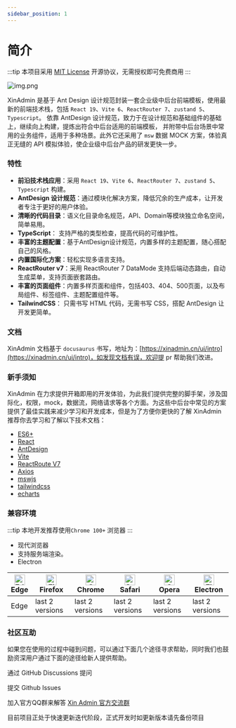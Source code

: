 ```yaml
---
sidebar_position: 1
---
```


# 简介

:::tip
本项目采用 [MIT License](https://github.com/xin-admin/xin-admin/blob/master/LICENSE) 开源协议，无需授权即可免费商用
:::

![img.png](img/img.png)

XinAdmin 是基于 Ant Design 设计规范封装一套企业级中后台前端模板，使用最新的前端技术栈，包括 `React 19`、`Vite 6`、`ReactRouter 7`、`zustand 5`、`  Typescript`。
依靠 AntDesign 设计规范，致力于在设计规范和基础组件的基础上，继续向上构建，提炼出符合中后台适用的前端模板，
并附带中后台场景中常用的业务组件，适用于多种场景。此外它还采用了 `msw` 数据 MOCK 方案，体验真正无缝的 API 模拟体验，使企业级中后台产品的研发更快一步。

### 特性

- **前沿技术栈应用**：采用 `React 19`、`Vite 6`、`ReactRouter 7`、`zustand 5`、`  Typescript` 构建。
- **AntDesign 设计规范**：通过模块化解决方案，降低冗余的生产成本，让开发者专注于更好的用户体验。
- **清晰的代码目录**：语义化目录命名规范，API、Domain等模块独立命名空间，简单易用。
- **TypeScript**： 支持严格的类型检查，提高代码的可维护性。
- **丰富的主题配置**：基于AntDesign设计规范，内置多样的主题配置，随心搭配自己的风格。
- **内置国际化方案**：轻松实现多语言支持。
- **ReactRouter v7**：采用 ReactRouter 7 DataMode 支持后端动态路由，自动生成菜单，支持页面嵌套路由。
- **丰富的页面组件**：内置多样页面和组件，包括403、404、500页面，以及布局组件、标签组件、主题配置组件等。
- **TailwindCSS**： 只需书写 HTML 代码，无需书写 CSS，搭配 AntDesign 让开发更简单。

### 文档

XinAdmin 文档基于 `docusaurus` 书写，地址为：[https://xinadmin.cn/ui/intro](https://xinadmin.cn/ui/intro)，如发现文档有误，欢迎提 pr 帮助我们改进。

### 新手须知

XinAdmin 在力求提供开箱即用的开发体验，为此我们提供完整的脚手架，涉及国际化，权限，mock，数据流，网络请求等各个方面。为这些中后台中常见的方案提供了最佳实践来减少学习和开发成本，但是为了方便你更快的了解 XinAdmin
推荐你去学习和了解以下技术文档：

- [ES6+]( https://es6.ruanyifeng.com/)
- [React]( https://react.dev/ )
- [AntDesign]( https://ant.design/ )
- [Vite]( https://vite.dev/ )
- [ReactRoute V7](https://reactrouter.com/)
- [Axios](https://axios-http.com/)
- [mswjs](https://mswjs.io/)
- [tailwindcss](https://tailwindcss.com/)
- [echarts](https://echarts.apache.org/)

### 兼容环境

:::tip
本地开发推荐使用`Chrome 100+` 浏览器
:::

- 现代浏览器
- 支持服务端渲染。
- Electron

| [<img src="https://raw.githubusercontent.com/alrra/browser-logos/master/src/edge/edge_48x48.png" alt="Edge" width="24px" height="24px" />](https://godban.github.io/browsers-support-badges/)<br/>Edge | [<img src="https://raw.githubusercontent.com/alrra/browser-logos/master/src/firefox/firefox_48x48.png" alt="Firefox" width="24px" height="24px" />](https://godban.github.io/browsers-support-badges)<br/>Firefox | [<img src="https://raw.githubusercontent.com/alrra/browser-logos/master/src/chrome/chrome_48x48.png" alt="Chrome" width="24px" height="24px" />](https://godban.github.io/browsers-support-badges/)<br/>Chrome | [<img src="https://raw.githubusercontent.com/alrra/browser-logos/master/src/safari/safari_48x48.png" alt="Safari" width="24px" height="24px" />](https://godban.github.io/browsers-support-badges/)<br/>Safari | [<img src="https://raw.githubusercontent.com/alrra/browser-logos/master/src/opera/opera_48x48.png" alt="Opera" width="24px" height="24px" />](https://godban.github.io/browsers-support-badges/)<br/>Opera | [<img src="https://raw.githubusercontent.com/alrra/browser-logos/master/src/electron/electron_48x48.png" alt="Electron" width="24px" height="24px" />](https://godban.github.io/browsers-support-badges/)<br/>Electron |
|--------------------------------------------------------------------------------------------------------------------------------------------------------------------------------------------------------|-------------------------------------------------------------------------------------------------------------------------------------------------------------------------------------------------------------------|----------------------------------------------------------------------------------------------------------------------------------------------------------------------------------------------------------------|----------------------------------------------------------------------------------------------------------------------------------------------------------------------------------------------------------------|------------------------------------------------------------------------------------------------------------------------------------------------------------------------------------------------------------|------------------------------------------------------------------------------------------------------------------------------------------------------------------------------------------------------------------------|
| Edge                                                                                                                                                                                                   | last 2 versions                                                                                                                                                                                                   | last 2 versions                                                                                                                                                                                                | last 2 versions                                                                                                                                                                                                | last 2 versions                                                                                                                                                                                            | last 2 versions                                                                                                                                                                                                        |


### 社区互助

如果您在使用的过程中碰到问题，可以通过下面几个途径寻求帮助，同时我们也鼓励资深用户通过下面的途径给新人提供帮助。

通过 GitHub Discussions 提问

提交 Github Issues

加入官方QQ群来解答 [Xin Admin 官方交流群](https://qm.qq.com/q/4hxyJo0Oly)

目前项目正处于快速更新迭代阶段，正式开发时如更新版本请先备份项目